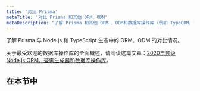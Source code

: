 ```yaml
---
title: '对比 Prisma'
metaTitle: '对比 Prisma 和其他 ORM、ODM'
metaDescription: '了解 Prisma 和其他 ORM 、ODM和数据库操作库（例如 TypeORM、Sequelize 和 Mongoose）的对比情况。'
---
```


<TopBlock>

了解 Prisma 与 Node.js 和 TypeScript 生态中的 ORM、ODM 的对比情况。

关于最受欢迎的数据库操作库的全面概述，请阅读这篇文章：[2020年顶级 Node.js ORM、查询生成器和数据库操作库](https://www.prisma.io/dataguide/database-tools/top-nodejs-orms-query-builders-and-database-libraries-in-2020)。

</TopBlock>

## 在本节中

<Subsections />
